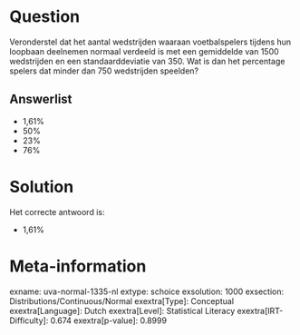 Question
========

Veronderstel dat het aantal wedstrijden waaraan voetbalspelers tijdens
hun loopbaan deelnemen normaal verdeeld is met een gemiddelde van 1500
wedstrijden en een standaarddeviatie van 350. Wat is dan het percentage
spelers dat minder dan 750 wedstrijden speelden?

Answerlist
----------

* 1,61%
* 50%
* 23%
* 76%

Solution
========

Het correcte antwoord is: 

* 1,61%

Meta-information
================
exname: uva-normal-1335-nl
extype: schoice
exsolution: 1000
exsection: Distributions/Continuous/Normal
exextra[Type]: Conceptual
exextra[Language]: Dutch
exextra[Level]: Statistical Literacy
exextra[IRT-Difficulty]: 0.674
exextra[p-value]: 0.8999
